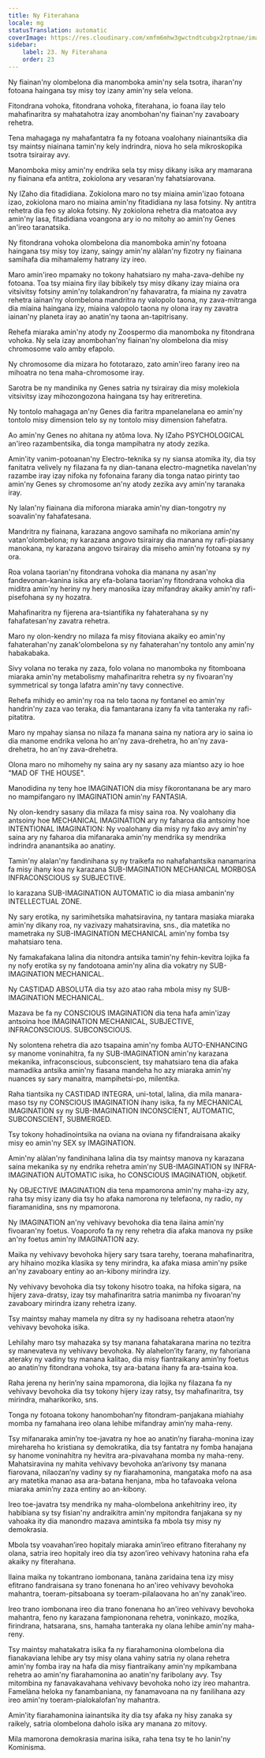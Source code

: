 ```yaml
---
title: Ny Fiterahana
locale: mg
statusTranslation: automatic
coverImage: https://res.cloudinary.com/xmfm6mhw3gwctndtcubgx2rptnae/image/upload/v1740337243/small_cover_educacion_fundamental_a051170f1c.webp
sidebar:
    label: 23. Ny Fiterahana
    order: 23
---
```

Ny fiainan'ny olombelona dia manomboka amin'ny sela tsotra, iharan'ny fotoana haingana tsy misy toy izany amin'ny sela velona.

Fitondrana vohoka, fitondrana vohoka, fiterahana, io foana ilay telo mahafinaritra sy mahatahotra izay anombohan'ny fiainan'ny zavaboary rehetra.

Tena mahagaga ny mahafantatra fa ny fotoana voalohany niainantsika dia tsy maintsy niainana tamin'ny kely indrindra, niova ho sela mikroskopika tsotra tsirairay avy.

Manomboka misy amin'ny endrika sela tsy misy dikany isika ary mamarana ny fiainana efa antitra, zokiolona ary vesaran'ny fahatsiarovana.

Ny IZaho dia fitadidiana. Zokiolona maro no tsy miaina amin'izao fotoana izao, zokiolona maro no miaina amin'ny fitadidiana ny lasa fotsiny. Ny antitra rehetra dia feo sy aloka fotsiny. Ny zokiolona rehetra dia matoatoa avy amin'ny lasa, fitadidiana voangona ary io no mitohy ao amin'ny Genes an'ireo taranatsika.

Ny fitondrana vohoka olombelona dia manomboka amin'ny fotoana haingana tsy misy toy izany, saingy amin'ny alàlan'ny fizotry ny fiainana samihafa dia mihamalemy hatrany izy ireo.

Maro amin'ireo mpamaky no tokony hahatsiaro ny maha-zava-dehibe ny fotoana. Toa tsy miaina firy ilay bibikely tsy misy dikany izay miaina ora vitsivitsy fotsiny amin'ny tolakandron'ny fahavaratra, fa miaina ny zavatra rehetra iainan'ny olombelona mandritra ny valopolo taona, ny zava-mitranga dia miaina haingana izy, miaina valopolo taona ny olona iray ny zavatra iainan'ny planeta iray ao anatin'ny taona an-tapitrisany.

Rehefa miaraka amin'ny atody ny Zoospermo dia manomboka ny fitondrana vohoka. Ny sela izay anombohan'ny fiainan'ny olombelona dia misy chromosome valo amby efapolo.

Ny chromosome dia mizara ho fototarazo, zato amin'ireo farany ireo na mihoatra no tena maha-chromosome iray.

Sarotra be ny mandinika ny Genes satria ny tsirairay dia misy molekiola vitsivitsy izay mihozongozona haingana tsy hay eritreretina.

Ny tontolo mahagaga an'ny Genes dia faritra mpanelanelana eo amin'ny tontolo misy dimension telo sy ny tontolo misy dimension fahefatra.

Ao amin'ny Genes no ahitana ny atôma lova. Ny IZaho PSYCHOLOGICAL an'ireo razambentsika, dia tonga mampihatra ny atody zezika.

Amin'ity vanim-potoanan'ny Electro-teknika sy ny siansa atomika ity, dia tsy fanitatra velively ny filazana fa ny dian-tanana electro-magnetika navelan'ny razambe iray izay nifoka ny fofonaina farany dia tonga natao pirinty tao amin'ny Genes sy chromosome an'ny atody zezika avy amin'ny taranaka iray.

Ny lalan'ny fiainana dia miforona miaraka amin'ny dian-tongotry ny soavalin'ny fahafatesana.

Mandritra ny fiainana, karazana angovo samihafa no mikoriana amin'ny vatan'olombelona; ny karazana angovo tsirairay dia manana ny rafi-piasany manokana, ny karazana angovo tsirairay dia miseho amin'ny fotoana sy ny ora.

Roa volana taorian'ny fitondrana vohoka dia manana ny asan'ny fandevonan-kanina isika ary efa-bolana taorian'ny fitondrana vohoka dia miditra amin'ny heriny ny hery manosika izay mifandray akaiky amin'ny rafi-pisefohana sy ny hozatra.

Mahafinaritra ny fijerena ara-tsiantifika ny fahaterahana sy ny fahafatesan'ny zavatra rehetra.

Maro ny olon-kendry no milaza fa misy fitoviana akaiky eo amin'ny fahaterahan'ny zanak'olombelona sy ny fahaterahan'ny tontolo any amin'ny habakabaka.

Sivy volana no teraka ny zaza, folo volana no manomboka ny fitomboana miaraka amin'ny metabolismy mahafinaritra rehetra sy ny fivoaran'ny symmetrical sy tonga lafatra amin'ny tavy connective.

Rehefa mihidy eo amin'ny roa na telo taona ny fontanel eo amin'ny handrin'ny zaza vao teraka, dia famantarana izany fa vita tanteraka ny rafi-pitatitra.

Maro ny mpahay siansa no nilaza fa manana saina ny natiora ary io saina io dia manome endrika velona ho an'ny zava-drehetra, ho an'ny zava-drehetra, ho an'ny zava-drehetra.

Olona maro no mihomehy ny saina ary ny sasany aza miantso azy io hoe "MAD OF THE HOUSE".

Manodidina ny teny hoe IMAGINATION dia misy fikorontanana be ary maro no mampifangaro ny IMAGINATION amin'ny FANTASIA.

Ny olon-kendry sasany dia milaza fa misy saina roa. Ny voalohany dia antsoiny hoe MECHANICAL IMAGINATION ary ny faharoa dia antsoiny hoe INTENTIONAL IMAGINATION: Ny voalohany dia misy ny fako avy amin'ny saina ary ny faharoa dia mifanaraka amin'ny mendrika sy mendrika indrindra ananantsika ao anatiny.

Tamin'ny alalan'ny fandinihana sy ny traikefa no nahafahantsika nanamarina fa misy ihany koa ny karazana SUB-IMAGINATION MECHANICAL MORBOSA INFRACONSCIOUS sy SUBJECTIVE.

Io karazana SUB-IMAGINATION AUTOMATIC io dia miasa ambanin'ny INTELLECTUAL ZONE.

Ny sary erotika, ny sarimihetsika mahatsiravina, ny tantara masiaka miaraka amin'ny dikany roa, ny vazivazy mahatsiravina, sns., dia matetika no mametraka ny SUB-IMAGINATION MECHANICAL amin'ny fomba tsy mahatsiaro tena.

Ny famakafakana lalina dia nitondra antsika tamin'ny fehin-kevitra lojika fa ny nofy erotika sy ny fandotoana amin'ny alina dia vokatry ny SUB-IMAGINATION MECHANICAL.

Ny CASTIDAD ABSOLUTA dia tsy azo atao raha mbola misy ny SUB-IMAGINATION MECHANICAL.

Mazava be fa ny CONSCIOUS IMAGINATION dia tena hafa amin'izay antsoina hoe IMAGINATION MECHANICAL, SUBJECTIVE, INFRACONSCIOUS. SUBCONSCIOUS.

Ny solontena rehetra dia azo tsapaina amin'ny fomba AUTO-ENHANCING sy manome voninahitra, fa ny SUB-IMAGINATION amin'ny karazana mekanika, infraconscious, subconscient, tsy mahatsiaro tena dia afaka mamadika antsika amin'ny fiasana mandeha ho azy miaraka amin'ny nuances sy sary manaitra, mampihetsi-po, milentika.

Raha tiantsika ny CASTIDAD INTEGRA, uni-total, lalina, dia mila manara-maso tsy ny CONSCIOUS IMAGINATION ihany isika, fa ny MECHANICAL IMAGINATION sy ny SUB-IMAGINATION INCONSCIENT, AUTOMATIC, SUBCONSCIENT, SUBMERGED.

Tsy tokony hohadinointsika na oviana na oviana ny fifandraisana akaiky misy eo amin'ny SEX sy IMAGINATION.

Amin'ny alàlan'ny fandinihana lalina dia tsy maintsy manova ny karazana saina mekanika sy ny endrika rehetra amin'ny SUB-IMAGINATION sy INFRA-IMAGINATION AUTOMATIC isika, ho CONSCIOUS IMAGINATION, objketif.

Ny OBJECTIVE IMAGINATION dia tena mpamorona amin'ny maha-izy azy, raha tsy misy izany dia tsy ho afaka namorona ny telefaona, ny radio, ny fiaramanidina, sns ny mpamorona.

Ny IMAGINATION an'ny vehivavy bevohoka dia tena ilaina amin'ny fivoaran'ny foetus. Voaporofo fa ny reny rehetra dia afaka manova ny psike an'ny foetus amin'ny IMAGINATION azy.

Maika ny vehivavy bevohoka hijery sary tsara tarehy, toerana mahafinaritra, ary hihaino mozika klasika sy teny mirindra, ka afaka miasa amin'ny psike an'ny zavaboary entiny ao an-kibony mirindra izy.

Ny vehivavy bevohoka dia tsy tokony hisotro toaka, na hifoka sigara, na hijery zava-dratsy, izay tsy mahafinaritra satria manimba ny fivoaran'ny zavaboary mirindra izany rehetra izany.

Tsy maintsy mahay mamela ny ditra sy ny hadisoana rehetra ataon’ny vehivavy bevohoka isika.

Lehilahy maro tsy mahazaka sy tsy manana fahatakarana marina no tezitra sy manevateva ny vehivavy bevohoka. Ny alahelon’ity farany, ny fahoriana ateraky ny vadiny tsy manana kalitao, dia misy fiantraikany amin’ny foetus ao anatin’ny fitondrana vohoka, tsy ara-batana ihany fa ara-tsaina koa.

Raha jerena ny herin’ny saina mpamorona, dia lojika ny filazana fa ny vehivavy bevohoka dia tsy tokony hijery izay ratsy, tsy mahafinaritra, tsy mirindra, maharikoriko, sns.

Tonga ny fotoana tokony hanombohan’ny fitondram-panjakana miahiahy momba ny famahana ireo olana lehibe mifandray amin’ny maha-reny.

Tsy mifanaraka amin’ny toe-javatra ny hoe ao anatin’ny fiaraha-monina izay mirehareha ho kristiana sy demokratika, dia tsy fantatra ny fomba hanajana sy hanome voninahitra ny hevitra ara-pivavahana momba ny maha-reny. Mahatsiravina ny mahita vehivavy bevohoka an’arivony tsy manana fiarovana, nilaozan’ny vadiny sy ny fiarahamonina, mangataka mofo na asa ary matetika manao asa ara-batana henjana, mba ho tafavoaka velona miaraka amin’ny zaza entiny ao an-kibony.

Ireo toe-javatra tsy mendrika ny maha-olombelona ankehitriny ireo, ity habibiana sy tsy fisian'ny andraikitra amin'ny mpitondra fanjakana sy ny vahoaka ity dia manondro mazava amintsika fa mbola tsy misy ny demokrasia.

Mbola tsy voavahan’ireo hopitaly miaraka amin’ireo efitrano fiterahany ny olana, satria ireo hopitaly ireo dia tsy azon’ireo vehivavy hatonina raha efa akaiky ny fiterahana.

Ilaina maika ny tokantrano iombonana, tanàna zaridaina tena izy misy efitrano fandraisana sy trano fonenana ho an'ireo vehivavy bevohoka mahantra, toeram-pitsaboana sy toeram-pilalaovana ho an'ny zanak'ireo.

Ireo trano iombonana ireo dia trano fonenana ho an'ireo vehivavy bevohoka mahantra, feno ny karazana fampiononana rehetra, voninkazo, mozika, firindrana, hatsarana, sns, hamaha tanteraka ny olana lehibe amin'ny maha-reny.

Tsy maintsy mahatakatra isika fa ny fiarahamonina olombelona dia fianakaviana lehibe ary tsy misy olana vahiny satria ny olana rehetra amin'ny fomba iray na hafa dia misy fiantraikany amin'ny mpikambana rehetra ao amin'ny fiarahamonina ao anatin'ny faribolany avy. Tsy mitombina ny fanavakavahana vehivavy bevohoka noho izy ireo mahantra. Famelàna heloka ny fanambaniana, ny fanamavoana na ny fanilihana azy ireo amin'ny toeram-pialokalofan'ny mahantra.

Amin'ity fiarahamonina iainantsika ity dia tsy afaka ny hisy zanaka sy raikely, satria olombelona daholo isika ary manana zo mitovy.

Mila mamorona demokrasia marina isika, raha tena tsy te ho lanin'ny Kominisma.

